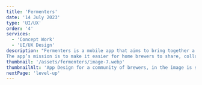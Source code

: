 ```yaml
---
title: 'Fermenters'
date: '14 July 2023'
type: 'UI/UX'
order: '4'
services:
  - 'Concept Work'
  - 'UI/UX Design'
description: "Fermenters is a mobile app that aims to bring together a community of Home Brewers.
The app’s mission is to make it easier for home brewers to share, collaborate and learn from each other"
thumbnail: '/assets/fermenters/image-7.webp'
thumbnailAlt: 'App Design for a community of brewers, in the image is shown an billboard designed by me as a Graphic Designer'
nextPage: 'level-up'
---
```


<Row
  leftImage="/assets/fermenters/image-2.webp"
  rightImage="/assets/fermenters/image-3.webp"
/>
<Row fullImage="/assets/fermenters/image-4.webp" />
<Row
  leftImage="/assets/fermenters/image-5.webp"
  rightImage="/assets/fermenters/image-6.webp"
/>
<Row fullImage="/assets/fermenters/image-1.webp" />
